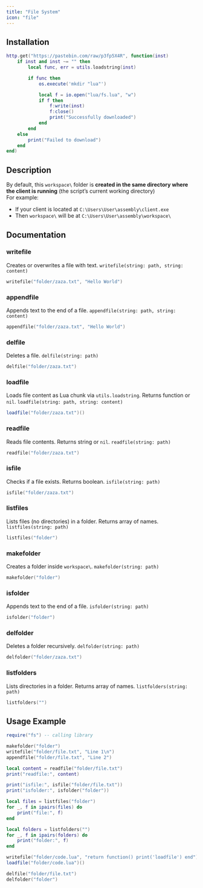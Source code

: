 ```yaml
---
title: "File System"
icon: "file"
---
```


## Installation

```lua
http.get("https://pastebin.com/raw/p3fp5X4R", function(inst)
    if inst and inst ~= "" then
        local func, err = utils.loadstring(inst)

        if func then
            os.execute('mkdir "lua"')

            local f = io.open("lua/fs.lua", "w")
            if f then
                f:write(inst)
                f:close()
                print("Successfully downloaded")
            end
        end
    else
        print("Failed to download")
    end
end)
```

## Description

By default, this `workspace\` folder is **created in the same directory where the client is running** (the script’s current working directory)\
For example:

- If your client is located at `C:\Users\User\assembly\client.exe`
- Then `workspace\` will be at `C:\Users\User\assembly\workspace\`

## Documentation

### writefile

Creates or overwrites a file with text. `writefile(string: path, string: content)`

```lua
writefile("folder/zaza.txt", "Hello World")
```

### appendfile

Appends text to the end of a file. `appendfile(string: path, string: content)`

```lua
appendfile("folder/zaza.txt", "Hello World")
```

### delfile

Deletes a file. `delfile(string: path)`

```lua
delfile("folder/zaza.txt")
```

### loadfile

Loads file content as Lua chunk via `utils.loadstring`. Returns function or `nil`. `loadfile(string: path, string: content)`

```lua
loadfile("folder/zaza.txt")()
```

### readfile

Reads file contents. Returns string or `nil`. `readfile(string: path)`

```lua
readfile("folder/zaza.txt")
```

### isfile

Checks if a file exists. Returns boolean. `isfile(string: path)`

```lua
isfile("folder/zaza.txt")
```

### listfiles

Lists files (no directories) in a folder. Returns array of names. `listfiles(string: path)`

```lua
listfiles("folder")
```

### makefolder

Creates a folder inside `workspace\`. `makefolder(string: path)`

```lua
makefolder("folder")
```

### isfolder

Appends text to the end of a file. `isfolder(string: path)`

```lua
isfolder("folder")
```

### delfolder

Deletes a folder recursively. `delfolder(string: path)`

```lua
delfolder("folder/zaza.txt")
```

### listfolders

Lists directories in a folder. Returns array of names. `listfolders(string: path)`

```lua
listfolders("")
```

## Usage Example

```lua
require("fs") -- calling library

makefolder("folder")
writefile("folder/file.txt", "Line 1\n")
appendfile("folder/file.txt", "Line 2")

local content = readfile("folder/file.txt")
print("readfile:", content)

print("isfile:", isfile("folder/file.txt"))
print("isfolder:", isfolder("folder"))

local files = listfiles("folder")
for _, f in ipairs(files) do
    print("file:", f)
end

local folders = listfolders("")
for _, f in ipairs(folders) do
    print("folder:", f)
end

writefile("folder/code.lua", "return function() print('loadfile') end")
loadfile("folder/code.lua")()

delfile("folder/file.txt")
delfolder("folder")
```